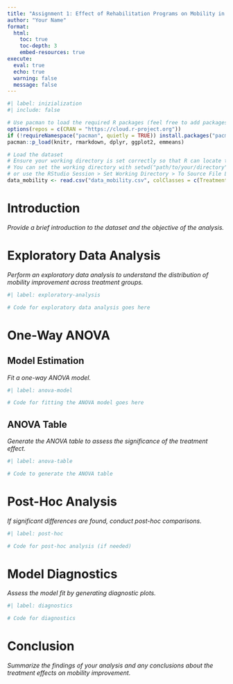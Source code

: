 ```yaml
---
title: "Assignment 1: Effect of Rehabilitation Programs on Mobility in Stroke Patients"
author: "Your Name"
format: 
  html:
    toc: true
    toc-depth: 3
    embed-resources: true
execute:
  eval: true
  echo: true
  warning: false
  message: false
---
```



```r
#| label: inizialization 
#| include: false

# Use pacman to load the required R packages (feel free to add packages where needed)
options(repos = c(CRAN = "https://cloud.r-project.org"))
if (!requireNamespace("pacman", quietly = TRUE)) install.packages("pacman")
pacman::p_load(knitr, rmarkdown, dplyr, ggplot2, emmeans)

# Load the dataset
# Ensure your working directory is set correctly so that R can locate the data file.
# You can set the working directory with setwd("path/to/your/directory") if needed,
# or use the RStudio Session > Set Working Directory > To Source File Location menu.
data_mobility <- read.csv("data_mobility.csv", colClasses = c(Treatment = "factor"))
```

# Introduction

*Provide a brief introduction to the dataset and the objective of the analysis.*

# Exploratory Data Analysis

*Perform an exploratory data analysis to understand the distribution of mobility improvement across treatment groups.*

```r
#| label: exploratory-analysis

# Code for exploratory data analysis goes here
```

# One-Way ANOVA

## Model Estimation

*Fit a one-way ANOVA model.*

```r
#| label: anova-model

# Code for fitting the ANOVA model goes here
```

## ANOVA Table

*Generate the ANOVA table to assess the significance of the treatment effect.*

```r
#| label: anova-table

# Code to generate the ANOVA table
```

# Post-Hoc Analysis

*If significant differences are found, conduct post-hoc comparisons.*

```r
#| label: post-hoc

# Code for post-hoc analysis (if needed)
```

# Model Diagnostics

*Assess the model fit by generating diagnostic plots.*

```r
#| label: diagnostics

# Code for diagnostics
```

# Conclusion

*Summarize the findings of your analysis and any conclusions about the treatment effects on mobility improvement.*
